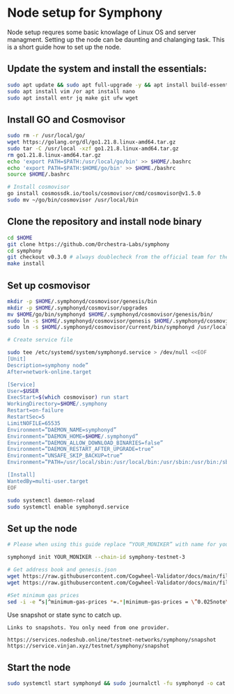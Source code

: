 
# Node setup for Symphony

Node setup requres some basic knowlage of Linux OS and server managment. Setting up the node
can be daunting and chalanging task. This is a short guide how to set up the node.

## Update the system and install the essentials:

```bash
sudo apt update && sudo apt full-upgrade -y && apt install build-essential 
sudo apt install vim /or apt install nano 
sudo apt install entr jq make git ufw wget 
```

## Install GO and Cosmovisor

```bash
sudo rm -r /usr/local/go/
wget https://golang.org/dl/go1.21.8.linux-amd64.tar.gz
sudo tar -C /usr/local -xzf go1.21.8.linux-amd64.tar.gz
rm go1.21.8.linux-amd64.tar.gz
echo 'export PATH=$PATH:/usr/local/go/bin' >> $HOME/.bashrc
echo 'export PATH=$PATH:$HOME/go/bin' >> $HOME./bashrc
source $HOME/.bashrc

# Install cosmovisor
go install cosmossdk.io/tools/cosmovisor/cmd/cosmovisor@v1.5.0
sudo mv ~/go/bin/cosmovisor /usr/local/bin
```

## Clone the repository and install node binary

```bash
cd $HOME 
git clone https://github.com/Orchestra-Labs/symphony
cd symphony 
git checkout v0.3.0 # always doublecheck from the official team for the right version
make install
```

## Set up cosmovisor

```bash 
mkdir -p $HOME/.symphonyd/cosmovisor/genesis/bin
mkdir -p $HOME/.symphonyd/cosmovisor/upgrades
mv $HOME/go/bin/symphonyd $HOME/.symphonyd/cosmovisor/genesis/bin/
sudo ln -s $HOME/.symphonyd/cosmovisor/genesis $HOME/.symphonyd/cosmovisor/current -f
sudo ln -s $HOME/.symphonyd/cosmovisor/current/bin/symphonyd /usr/local/bin/symphonyd -f

# Create service file

sudo tee /etc/systemd/system/symphonyd.service > /dev/null <<EOF
[Unit]
Description=symphony node”
After=network-online.target

[Service]
User=$USER
ExecStart=$(which cosmovisor) run start
WorkingDirectory=$HOME/.symphony
Restart=on-failure 
RestartSec=5
LimitNOFILE=65535
Environment=”DAEMON_NAME=symphonyd”
Environment=”DAEMON_HOME=$HOME/.symphonyd”
Environment=”DAEMON_ALLOW_DOWNLOAD_BINARIES=false”
Environment=”DAEMON_RESTART_AFTER_UPGRADE=true”
Environment=”UNSAFE_SKIP_BACKUP=true”
Environment=”PATH=/usr/local/sbin:/usr/local/bin:/usr/sbin:/usr/bin:/sbin:/bin:/usr/games:/usr/local/games:/snap/bin:$HOME/.symphonyd/cosmovisor/current/bin”

[Install]
WantedBy=multi-user.target
EOF

sudo systemctl daemon-reload
sudo systemctl enable symphonyd.service
```

## Set up the node 

```bash
# Please when using this guide replace “YOUR_MONIKER” with name for your node.

symphonyd init YOUR_MONIKER --chain-id symphony-testnet-3

# Get address book and genesis.json
wget https://raw.githubusercontent.com/Cogwheel-Validator/docs/main/files/symphony-testnet/genesis.json -O $HOME/.symphonyd/config/genesis.json
wget https://raw.githubusercontent.com/Cogwheel-Validator/docs/main/files/symphony-testnet/addrbook.json -O $HOME/.symphonyd/config/addrbook.json

#Set minimum gas prices
sed -i -e “s|^minimum-gas-prices *=.*|minimum-gas-prices = \”0.025note\”|” $HOME/.symphonyd/config/app.toml
```

Use snapshot or state sync to catch up.
``` 
Links to snapshots. You only need from one provider.

https://services.nodeshub.online/testnet-networks/symphony/snapshot
https://service.vinjan.xyz/testnet/symphony/snapshot
```

## Start the node

```bash
sudo systemctl start symphonyd && sudo journalctl -fu symphonyd -o cat
```
